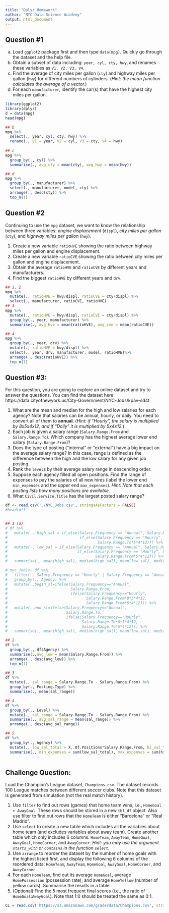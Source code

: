 ```yaml
---
title: "Dplyr_Homework"
author: "NYC Data Science Academy"
output: html_document
---
```

## Question #1	

(a) Load `ggplot2` package first and then type `data(mpg)`. Quickly go through the dataset and the help file.
(b) Obtain a subset of data including: `year, cyl, cty, hwy`, and renames these variables as `V1, V2, V3, V4`.
(c) Find the average of city miles per gallon (`cty`) and highway miles per gallon (`hwy`) for different numbers of cylinders. (*Hint: the mean function calculates the average of a vector.*)
(d) For each `manufacturer`, identify the car(s) that have the highest city miles per gallon.


```r
library(ggplot2)
library(dplyr)
d = data(mpg)
head(mpg)

## b
mpg %>% 
  select(., year, cyl, cty, hwy) %>%
  rename(., V1 = year, V2 = cyl, V3 = cty, V4 = hwy)
 
## c
mpg %>%
  group_by(., cyl) %>%
  summarise(., avg_cty = mean(cty), avg_hwy = mean(hwy))

## d
mpg %>%
  group_by(., manufacturer) %>%
  select(., manufacturer, model, cty) %>%
  arrange(., desc(cty)) %>%
  top_n(1)

```

## Question #2

Continuing to use the `mpg` dataset, we want to know the relationship between three variables: *engine displacement* (`displ`), *city miles per gallon* (`cty`), and *highway miles per gallon* (`hwy`).

1. Create a new variable `ratioHVE` showing the ratio between highway miles per gallon and engine displacement.
2. Create a new variable `ratioCVE` showing the ratio between city miles per gallon and engine displacement.
3. Obtain the average `ratioHVE` and `ratioCVE` by different years and manufacturers.
4. Find the biggest `ratioHVE` by different years and `drv`.


```r

## 1, 2
mpg %>%
  mutate(., ratioHVE = hwy/displ, ratioCVE = cty/displ) %>%
  select(., manufacturer, ratioCVE, ratioHVE)
## 3
mpg %>%
  mutate(., ratioHVE = hwy/displ, ratioCVE = cty/displ) %>%
  group_by(., year, manufacturer) %>%
  summarise(., avg_hve = mean(ratioHVE), avg_cve = mean(ratioCVE))

## 4
mpg %>%
  group_by(., year, drv) %>%
  mutate(., ratioHVE = hwy/displ) %>%
  select(., year, drv, manufacturer, model, ratioHVE)%>%
  arrange(., desc(ratioHVE)) %>%
  top_n(1)
```


## Question #3:

For this question, you are going to explore an online dataset and try to answer the questions. You can find the dataset here: https://data.cityofnewyork.us/City-Government/NYC-Jobs/kpav-sd4t

1. What are the mean and median for the high and low salaries for each agency? Note that salaries can be annual, hourly, or daily. You need to convert all of them to **annual**. (*Hint: if "Hourly", the salary is multiplied by 8x5x4x12, and if "Daily" it is multiplied by 5x4x12.*)
2. Each job is given a salary range (`Salary.Range.From` and `Salary.Range.To`). Which company has the highest average lower end salary (`Salary.Range.From`)?
3. Does the type of posting ("internal" or "external") have a big impact on the average salary range? In this case, range is defined as the difference between the high and the low salary for any given job posting.
4. Rank the `level`s by their average salary range in descending order.
5. Suppose each agency filled all open positions. Find the range of expenses to pay the salaries of all new hires (label the lower end `min_expenses` and the upper end `max_expenses`). *Hint: Note that each posting lists how many positions are available*.
6. What `Civil.Service.Title` has the largest posted salary range?

```r
df <- read.csv('./NYC_Jobs.csv', stringsAsFactors = FALSE)
#head(df)


## 1 (a)
# df %>%
#   mutate(., high_sal = if_else(Salary.Frequency == "Annual", Salary.Range.To,
#                                if_else(Salary.Frequency == "Hourly", Salary.Range.To*8*5*4*12,
#                                        Salary.Range.To*5*4*12))) %>%
#   mutate(., low_sal = if_else(Salary.Frequency == "Annual", Salary.Range.From,
#                               if_else(Salary.Frequency == "Hourly", Salary.Range.From*8*5*4*12,
#                                       Salary.Range.From*5*4*12))) %>%
#   summarise(., mean(high_sal), median(high_sal), mean(low_sal), median(low_sal))

# nyc_job1<- df %>%
#   filter(., Salary.Frequency == "Hourly" | Salary.Frequency == "Annual" | Salary.Frequency == "Daily") %>%
#   group_by(., Agency) %>%
#   mutate(.,begin_sl=ifelse(Salary.Frequency=="Annual",
#                            Salary.Range.From,
#                            ifelse(Salary.Frequency=="Hourly",
#                                   Salary.Range.From*8*5*4*12,
#                                   Salary.Range.From*5*4*12))) %>%
#   mutate(.,end_sl=ifelse(Salary.Frequency=="Annual",
#                          Salary.Range.To,
#                          ifelse(Salary.Frequency=="Hourly",
#                                 Salary.Range.To*8*5*4*12,
#                                 Salary.Range.To*5*4*12))) %>%
#   summarise(., mean(high_sal), median(high_sal), mean(low_sal), median(low_sal))

## 2
df %>%
  group_by(., df$Agency) %>%
  summarise(.,avg_low = mean(Salary.Range.From)) %>%
  arrange(., desc(avg_low)) %>%
  top_n(1)

## 3
df %>%
  mutate(., sal_range = Salary.Range.To - Salary.Range.From) %>% 
  group_by(., Posting.Type) %>%
  summarise(., mean(sal_range))

## 4
df %>%
  group_by(., Level) %>%
  mutate(., sal_range = Salary.Range.To - Salary.Range.From) %>% 
  summarise(., avg_sal_range = mean(sal_range)) %>%
  arrange(., desc(avg_sal_range)) 

## 5
df %>%
  group_by(., Agency) %>%
  mutate(., low_sal_total = X..Of.Positions*Salary.Range.From, hi_sal_total = X..Of.Positions*Salary.Range.To) %>%
  summarise(., min_expenses = sum(low_sal_total), max_expenses = sum(hi_sal_total))
   

```


## Challenge Question: 


Load the Champion's League dataset, `Champions.csv`. The dataset records 100 League matches between different soccer clubs. Note that this dataset is generated from simulation (not the real match history).

1. Use `filter` to find out rows (games) that home team wins, i.e., `HomeGoal > AwayGoal`. These rows should be stored in a new `tbl_df` object. Also use filter to find out rows that the `HomeTeam` is either "Barcelona" or "Real Madrid".
2. Use `select` to create a new table which includes all the variables about home team (and excludes variables about away team). Create another table which only includes 6 columns: `HomeTeam`, `AwayTeam`, `HomeGoal`, `AwayGoal`, `HomeCorner`, and `AwayCorner`. *Hint: you may use the argument `starts_with` or `contains` in the function `select`.*
3. Use `arrange` to reorder the dataset by the number of home goals with the highest listed first, and display the following 6 columns of the reordered data: `HomeTeam`, `AwayTeam`, `HomeGoal`, `AwayGoal`, `HomeCorner`, and `AwayCorner`.
4. For each `HomeTeam`, find out its average `HomeGoal`, average `HomePossession` (possession rate), and average `HomeYellow` (number of yellow cards). Summarise the results in a table.
5. (Optional) Find the 5 most frequent final scores (i.e., the ratio of `HomeGoal`:`AwayGoal`). Note that 1:0 should be treated the same as 0:1.

```r
CL = read.csv('https://s3.amazonaws.com/graderdata/Champions.csv', stringsAsFactors=FALSE)
```
